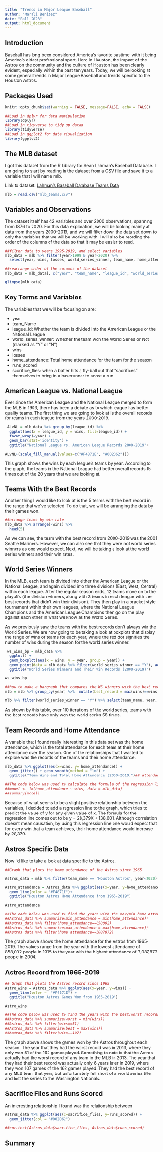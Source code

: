 ---
title: "Trends in Major League Baseball"
author: "Marali Benitez"
date: "Fall 2023"
output: html_document
---

## Introduction

Baseball has long been considered America's favorite pastime, with it being America's oldest professional sport. Here in Houston, the impact of the Astros on the community and the culture of Houston has been clearly evident, especially within the past ten years. Today, we will be looking at some general trends in Major League Baseball and trends specific to the Houston Astros.


## Packages Used

```{r setup, include=FALSE}
knitr::opts_chunk$set(warning = FALSE, message=FALSE, echo = FALSE)
```

```{r, echo=TRUE}
##Load in dplyr for data manipulation
library(dplyr)
##Load in tidyverse to tidy up dataa
library(tidyverse)
##Load in ggplot2 for data visualization
library(ggplot2)
```

## The MLB dataset
I got this dataset from the R Library for Sean Lahman's Baseball Database. I am going to start by reading in the dataset from a CSV file and save it to a variable that I will name mlb.

Link to dataset: [Lahman's Baseball Database Teams Data](https://vincentarelbundock.github.io/Rdatasets/csv/openintro/mlb_teams.csv)

```{r, echo = TRUE}
mlb = read.csv("mlb_teams.csv")
```

## Variables and Observations

The dataset itself has 42 variables and over 2000 observations, spanning from 1876 to 2020.  For this data exploration, we will be looking mainly at data from the years  2000-2019, and we will filter down the data set down to only the variables that we will be working with. I will also be reording the order of the columns of the data so that it may be easier to read.

```{r, echo=FALSE}
##filter data to years 1995-2019, and select variables
mlb_data = mlb %>% filter(year>1999 & year<2020) %>% 
  select(year, wins, losses, world_series_winner, team_name, home_attendance, league_id)

##rearrange order of the columns of the dataset
mlb_data = mlb_data[, c("year", "team_name", "league_id", "world_series_winner", "wins", "losses", "home_attendance")]
```

```{r, echo=TRUE}
glimpse(mlb_data)
```

## Key Terms and Variables

The variables that we will be focusing on are:

- year 
- team_Name 
- league_id: Whether the team is divided into the American League or the National League
- world_series_winner: Whether the team won the World Series or Not (marked as "Y" or "N")
- wins
- losses
- home_attendance: Total home attendance for the team for the season
- runs_scored
- sacrifice_flies: when a batter hits a fly-ball out that "sacrifices" themselves to bring in a baserunner to score a run

## American League vs. National League

Ever since the American League and the National League merged to form the MLB in 1903, there has been a debate as to which league has better quality teams. The first thing we are going to look at is the overall records for teams in each league from the years 2000-2019.

```{r, echo=FALSE}
 ALvNL = mlb_data %>% group_by(league_id) %>% 
  ggplot(aes(x = league_id, y = wins, fill=league_id)) +
  facet_wrap(~year) +
  geom_bar(stat='identity') +
  ggtitle("National League vs. American League Records 2000-2019")

ALvNL+(scale_fill_manual(values=c("#F4871E", "#002D62")))
```

This graph shows the wins by each league's teams by year. According to the graph, the teams in the National League had better overall records 15 times out of the 20 years that we are looking at. 

## Teams With the Best Records

Another thing I would like to look at is the 5 teams with the best record in the range that we've selected. To do that, we will be arranging the data by their games won. 

```{r, echo=FALSE}
##arrange teams by win rate
mlb_data %>% arrange(-wins) %>% 
  head(5)

```


As we can see, the team with the best record from 2000-2019 was the 2001 Seattle Mariners. However, we can also see that they were not world series winners as one would expect. Next, we will be taking a look at the world series winners and their win rates. 


## World Series Winners

In the MLB, each team is divided into either the American League or the National League, and again divided into three divisions (East, West, Central) within each league. After the regular season ends, 12 teams move on to the playoffs (the division winners, along with 3 teams in each league with the best records that didn't win their division). They then play in a bracket style tournament within their own leagues, where the National League Champions and the American League Champions then go on the play against each other in what we know as the World Series. 

As we previously saw, the teams with the best records don't always win the World Series. We are now going to be taking a look at boxplots that display the range of wins of teams for each year, where the red dot signifies the number of wins during the season for the world series winner. 
```{r, echo=FALSE}
 ws_wins_bp = mlb_data %>% 
  ggplot() + 
  geom_boxplot(aes(x = wins, y = year, group = year)) +
  geom_point(data = mlb_data %>% filter(world_series_winner == "Y"), aes(x = wins, y = year),color = "red") +
  ggtitle("World Series Winners and Their Win Records (2000-2019)")

ws_wins_bp
```

```{r, echo=FALSE}
##how to make a bargraph that compares the WS winners with the best records vs the WS winners who didn't have the best records (DATA FROM ALL WS)
mlb = mlb %>% group_by(year) %>%  mutate(best_record = max(wins)==wins) 

mlb %>% filter(world_series_winner == "Y") %>% select(team_name, year, best_record) %>% ungroup() %>%  count(best_record)
```

As shown by this table, over 110 iterations of the world series, teams with the best records have only won the world series 55 times. 

## Team Records and Home Attendance

A variable that I found really interesting in this data set was the home attendance, which is the total attendance for each team at their home attendance over the season. One of the relationships that I wanted to explore was the records of the teams and their home attendance.

```{r, echo=FALSE}
mlb_data %>% ggplot(aes(x=wins, y= home_attendance)) +
  geom_jitter() + geom_smooth(method = "lm") +
  ggtitle("Team Wins and Total Home Attendance (2000-2019)")## attendance vs. wins from 2000-2019

##The code below was used to calculate the formula of the regression line
##model <- lm(home_attendance ~ wins, data = mlb_data)
##summary(model)
```

Because of what seems to be a slight positive relationship between the variables, I decided to add a regression line to the graph, which tries to predict the value of y for any given value of x. The formula for the regression line comes out to be y = 28,379X + 138,601. Although correlation doesn't mean causation, by using this regression line one would expect that for every win that a team achieves, their home attendance would increase by 28,379.

## Astros Specific Data

Now I'd like to take a look at data specific to the Astros. 

```{r, echo=FALSE}
##Graph that plots the home attendance of the Astros since 1965

Astros_data = mlb %>% filter(team_name == "Houston Astros", year<2020)

Astro_attendance = Astros_data %>% ggplot(aes(x=year, y=home_attendance)) +
  geom_line(color = "#F4871E")+
  ggtitle("Houston Astros Home Attendance from 1965-2019")

Astro_attendance

##The code below was used to find the years with the max/min home attendance
##Astros_data %>% summarize(min_attendance = min(home_attendance))
##Astros_data %>% filter(home_attendance==858002)
##Astros_data %>% summarize(max_attendance = max(home_attendance))
##Astros_data %>% filter(home_attendance==3087872)
```

The graph above shows the home attendance for the Astros from 1965-2019. The values range from the year with the lowest attendance of 858,002 people in 1975 to the year with the highest attendance of 3,087,872 people in 2004.


## Astros Record from 1965-2019

```{r, echo=FALSE}
## Graph that plots the Astros record since 1965
Astro_wins = Astros_data %>% ggplot(aes(x=year, y=wins)) +
  geom_line(color =  "#F4871E") +
  ggtitle("Houston Astros Games Won from 1965-2019")

Astro_wins

##The code below was used to find the years with the best/worst records
##Astros_data %>% summarize(worst = min(wins))
##Astros_data %>% filter(wins==51)
##Astros_data %>% summarize(best = max(wins))
##Astros_data %>% filter(wins==107)
```

The graph above shows the games won by the Astros throughout each season. The year that they had the worst record was in 2013, where they only won 51 of the 162 games played. Something to note is that the Astros actually had the worst record of any team in the MLB in 2013. The year that they had their best record was actually only 6 years later in 2019, where they won 107 games of the 162 games played. They had the best record of any MLB team that year, but unfortunately fell short of a world series title and lost the series to the Washington Nationals.

## Sacrifice Flies and Runs Scored

An interesting relationship I found was the relationship between

```{r}
Astros_data %>% ggplot(aes(x=sacrifice_flies, y=runs_scored)) +
  geom_jitter(col = "#002D62")

##cor.test(Astros_data$sacrifice_flies, Astros_data$runs_scored)
```


## Summary




